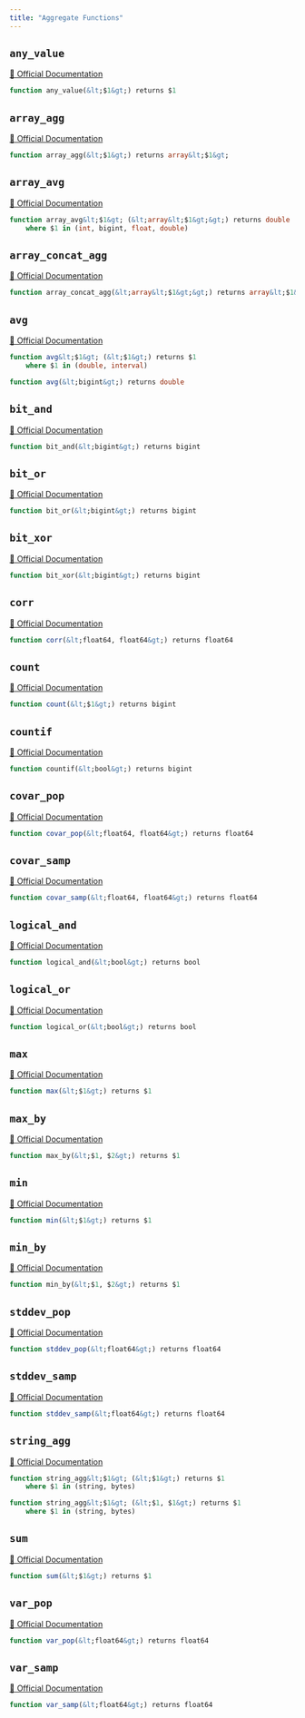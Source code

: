 ```yaml
---
title: "Aggregate Functions"
---
```


## `any_value`
[🔗 Official Documentation](#https://cloud.google.com/bigquery/docs/reference/standard-sql/aggregate_functions#any_value)

```sql
function any_value(&lt;$1&gt;) returns $1
```


## `array_agg`
[🔗 Official Documentation](#https://cloud.google.com/bigquery/docs/reference/standard-sql/aggregate_functions#array_agg)

```sql
function array_agg(&lt;$1&gt;) returns array&lt;$1&gt;
```


## `array_avg`
[🔗 Official Documentation](#)

```sql
function array_avg&lt;$1&gt; (&lt;array&lt;$1&gt;&gt;) returns double
	where $1 in (int, bigint, float, double)
```


## `array_concat_agg`
[🔗 Official Documentation](#https://cloud.google.com/bigquery/docs/reference/standard-sql/aggregate_functions#array_concat_agg)

```sql
function array_concat_agg(&lt;array&lt;$1&gt;&gt;) returns array&lt;$1&gt;
```


## `avg`
[🔗 Official Documentation](#https://cloud.google.com/bigquery/docs/reference/standard-sql/aggregate_functions#avg)

```sql
function avg&lt;$1&gt; (&lt;$1&gt;) returns $1
	where $1 in (double, interval)
```


```sql
function avg(&lt;bigint&gt;) returns double
```


## `bit_and`
[🔗 Official Documentation](#https://cloud.google.com/bigquery/docs/reference/standard-sql/aggregate_functions#bit_and)

```sql
function bit_and(&lt;bigint&gt;) returns bigint
```


## `bit_or`
[🔗 Official Documentation](#https://cloud.google.com/bigquery/docs/reference/standard-sql/aggregate_functions#bit_or)

```sql
function bit_or(&lt;bigint&gt;) returns bigint
```


## `bit_xor`
[🔗 Official Documentation](#https://cloud.google.com/bigquery/docs/reference/standard-sql/aggregate_functions#bit_xor)

```sql
function bit_xor(&lt;bigint&gt;) returns bigint
```


## `corr`
[🔗 Official Documentation](#https://cloud.google.com/bigquery/docs/reference/standard-sql/statistical_aggregate_functions#corr)

```sql
function corr(&lt;float64, float64&gt;) returns float64
```


## `count`
[🔗 Official Documentation](#https://cloud.google.com/bigquery/docs/reference/standard-sql/aggregate_functions#count)

```sql
function count(&lt;$1&gt;) returns bigint
```


## `countif`
[🔗 Official Documentation](#https://cloud.google.com/bigquery/docs/reference/standard-sql/aggregate_functions#countif)

```sql
function countif(&lt;bool&gt;) returns bigint
```


## `covar_pop`
[🔗 Official Documentation](#https://cloud.google.com/bigquery/docs/reference/standard-sql/statistical_aggregate_functions#covar_pop)

```sql
function covar_pop(&lt;float64, float64&gt;) returns float64
```


## `covar_samp`
[🔗 Official Documentation](#https://cloud.google.com/bigquery/docs/reference/standard-sql/statistical_aggregate_functions#covar_samp)

```sql
function covar_samp(&lt;float64, float64&gt;) returns float64
```


## `logical_and`
[🔗 Official Documentation](#https://cloud.google.com/bigquery/docs/reference/standard-sql/aggregate_functions#logical_and)

```sql
function logical_and(&lt;bool&gt;) returns bool
```


## `logical_or`
[🔗 Official Documentation](#https://cloud.google.com/bigquery/docs/reference/standard-sql/aggregate_functions#logical_or)

```sql
function logical_or(&lt;bool&gt;) returns bool
```


## `max`
[🔗 Official Documentation](#https://cloud.google.com/bigquery/docs/reference/standard-sql/aggregate_functions#max)

```sql
function max(&lt;$1&gt;) returns $1
```


## `max_by`
[🔗 Official Documentation](#https://cloud.google.com/bigquery/docs/reference/standard-sql/aggregate_functions#max_by)

```sql
function max_by(&lt;$1, $2&gt;) returns $1
```


## `min`
[🔗 Official Documentation](#https://cloud.google.com/bigquery/docs/reference/standard-sql/aggregate_functions#min)

```sql
function min(&lt;$1&gt;) returns $1
```


## `min_by`
[🔗 Official Documentation](#https://cloud.google.com/bigquery/docs/reference/standard-sql/aggregate_functions#min_by)

```sql
function min_by(&lt;$1, $2&gt;) returns $1
```


## `stddev_pop`
[🔗 Official Documentation](#https://cloud.google.com/bigquery/docs/reference/standard-sql/statistical_aggregate_functions#stddev_pop)

```sql
function stddev_pop(&lt;float64&gt;) returns float64
```


## `stddev_samp`
[🔗 Official Documentation](#https://cloud.google.com/bigquery/docs/reference/standard-sql/statistical_aggregate_functions#stddev_samp)

```sql
function stddev_samp(&lt;float64&gt;) returns float64
```


## `string_agg`
[🔗 Official Documentation](#https://cloud.google.com/bigquery/docs/reference/standard-sql/aggregate_functions#string_agg)

```sql
function string_agg&lt;$1&gt; (&lt;$1&gt;) returns $1
	where $1 in (string, bytes)
```


```sql
function string_agg&lt;$1&gt; (&lt;$1, $1&gt;) returns $1
	where $1 in (string, bytes)
```


## `sum`
[🔗 Official Documentation](#https://cloud.google.com/bigquery/docs/reference/standard-sql/aggregate_functions#sum)

```sql
function sum(&lt;$1&gt;) returns $1
```


## `var_pop`
[🔗 Official Documentation](#https://cloud.google.com/bigquery/docs/reference/standard-sql/statistical_aggregate_functions#var_pop)

```sql
function var_pop(&lt;float64&gt;) returns float64
```


## `var_samp`
[🔗 Official Documentation](#https://cloud.google.com/bigquery/docs/reference/standard-sql/statistical_aggregate_functions#var_samp)

```sql
function var_samp(&lt;float64&gt;) returns float64
```



